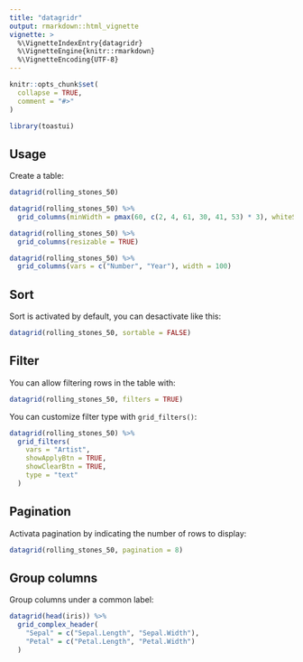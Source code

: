 ```yaml
---
title: "datagridr"
output: rmarkdown::html_vignette
vignette: >
  %\VignetteIndexEntry{datagridr}
  %\VignetteEngine{knitr::rmarkdown}
  %\VignetteEncoding{UTF-8}
---
```


```r
knitr::opts_chunk$set(
  collapse = TRUE,
  comment = "#>"
)
```

```r
library(toastui)
```


## Usage

Create a table:

```r
datagrid(rolling_stones_50)
```

```r
datagrid(rolling_stones_50) %>% 
  grid_columns(minWidth = pmax(60, c(2, 4, 61, 30, 41, 53) * 3), whiteSpace = "pre-line")
```


```r
datagrid(rolling_stones_50) %>% 
  grid_columns(resizable = TRUE)
```


```r
datagrid(rolling_stones_50) %>% 
  grid_columns(vars = c("Number", "Year"), width = 100)
```



## Sort

Sort is activated by default, you can desactivate like this:

```r
datagrid(rolling_stones_50, sortable = FALSE)
```



## Filter

You can allow filtering rows in the table with:

```r
datagrid(rolling_stones_50, filters = TRUE)
```


You can customize filter type with `grid_filters()`:

```r
datagrid(rolling_stones_50) %>% 
  grid_filters(
    vars = "Artist", 
    showApplyBtn = TRUE, 
    showClearBtn = TRUE, 
    type = "text"
  )
```


## Pagination

Activata pagination by indicating the number of rows to display:

```r
datagrid(rolling_stones_50, pagination = 8)
```



## Group columns

Group columns under a common label:

```r
datagrid(head(iris)) %>%
  grid_complex_header(
    "Sepal" = c("Sepal.Length", "Sepal.Width"),
    "Petal" = c("Petal.Length", "Petal.Width")
  )
```




